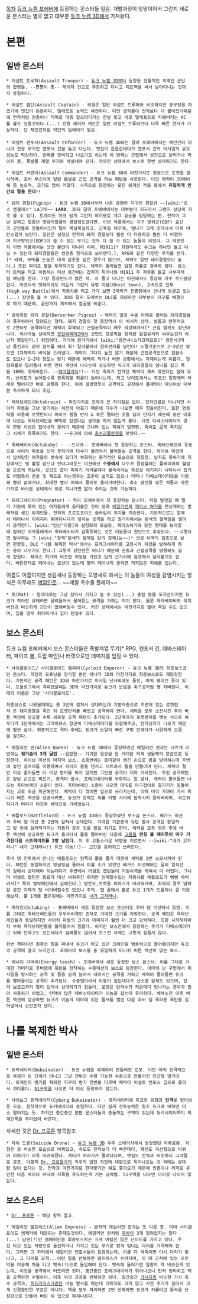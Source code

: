 [[목차]]
[[듀크 뉴켐 포에버]]에 등장하는 몬스터들 일람.
개발과정이 엉망이어서 그런지 새로운 몬스터는 별로 없고 대부분 [[듀크 뉴켐 3D]]에서 가져왔다.

= 본편 =
== 일반 몬스터 ==
 * 어설트 트루퍼(Assault Trooper) - [[듀크 뉴켐 3D]]부터 등장한 전통적인 외계인 군단의 잡병들. --뿅뿅이 총-- 레이저 건으로 무장하고 다니고 제트팩을 써서 날아다니는 것까지 동일하다.

 * 어설트 캡틴(Assault Captain) - 외형은 일반 어설트 트루퍼와 비슷하지만 중무장을 하였기에 맷집이 튼튼하다. 텔레포트 능력도 여전하다. 다만 경직률이 전작보다 더 짧아졌기때문에 전작처럼 권총이나 리퍼로 대충 잡으려다가는 한발 맞고 바로 텔레포트로 피해버리는 AC를 볼수 있을것이다.(...) 전용 레이저 캐논은 일반 어설트 트루퍼보다 더욱 빠른 연사가 가능하다. 단 체인건처럼 약간의 딜레이가 필요.
 
 * 어설트 엔포서(Assault Enforcer) - 듀크 뉴켐 3D와는 달리 포에버에서는 체인건이 아니라 전용 무기인 엔포서 건을 들고 다닌다. 맷집이 튼튼한데다가 엔포서 건의 미사일의 유도성능도 막강하다. 방패를 장비하고 나오기도 하는데 이 방패는 근접해서 샷건으로 날리거나 파이프 봄, 폭발물 계열 무기로 박살내야 된다. 작아진 상태에서 보스로 한번 상대하기도 한다.

 * 어설트 커맨더(Assault Commander) - 듀크 뉴켐 3D와 마찬가지로 항문으로 로켓을 발사하며, 호버 부스터에 달린 톱날로 근접 공격을 하는 패턴을 사용한다. 다만 체력이 3D에비해 좀 높으며, 크기도 많이 커졌다. 사족으로 등장하는 모든 외계인 적들 중에서 '''유일하게 인간의 말을 한다!!''' 

 * 돼지 경찰(Pigcop) - 듀크 뉴켐 3D에서부터 나온 감염된 지구인 경찰관 ~~[wiki:"로스 엔젤레스" LA]PD~~ '''LARD'''. 3D와 달리 포에버에서는 대부분이 지구라서 그런지 상당히 자주 볼 수 있다. 트레이드 마크 답게 그런지 여러모로 개그 요소를 담당하는 편. 전작이 그냥 살찌고 털좀난 멧돼지얼굴의 경찰정도였다면, 이번 작품에서는 지구 방위군(EDF) 출신의 군인들로 만들어서인지 털이 북실북실하고, 근육질 체구에, 엄니가 크게 솟아나서 더욱 야만스럽게 보인다. 일단은 설정상 전작의 돼지 경찰보다 훨씬 더 터프하고 훨씬 더 비열하며 지구방위군(EDF)이 쓸 수 있는 무기는 모두 다 쓸 수 있는 놈들이 되었다. 그 덕분인지 이번 작품에서는 샷건 뿐만이 아니라 리퍼, M1911[* 희한하게도 듀크는 하나만 들고 다닐 수 있는데 돼지경찰들은 쌍권총 형식으로 쏘아댄다.], RPG와 같은 다양한 무기를 쓴다.[* 리퍼, RPG를 든놈은 대개 갑옷을 입은 경우가 많으며, 체력도 일반 돼지경찰보다 높다.] 또한 파이프 봄을 투척하기도 한다. 체력이 줄어들면 일정 확률로 광폭화 한다. 몬스터 트럭을 타고 이동하는 미션 중간에는 갑자기 튀어나와 M1911 두 자루를 들고 서부극처럼 패닝을 한다. 가장 등장빈도가 많은 적. 차 몰고 다니는 미션에서도 등장해 자주 로드킬당한다. 아프리카 멧돼지라도 되는지 그런지 유령 마을(Ghost town), 고속도로 전투(High way Battle)에서 자동차를 타고 가다 보면 3마리가 진흙탕에서 신나게 뒹굴고 있는(...) 장면을 볼 수 있다. 3D와 달리 포에버는 DLC를 제외하면 대부분이 지구를 배경으로 하기 떄문에, 끝판까지 계속해서 얼굴을 비춘다.

 * 광폭화한 돼지 경찰(Berserker Pigcop) - 체력이 일정 수준 아래로 줄어든 돼지경찰들이 폭주하여서 달려드는 형태. 돼지 경찰의 첫 등장역시 이 버서커 상태. 발톱과 맨주먹으로 2연타로 공격하지만 체력이 회복되고 근접공격력이 매우 막강해져서[* 근접 범위도 장난아니다. 이녀석들 상대하면 [[모던워페어2]]에서 코만도 프로퍽을 장착한 칼질유저와 싸우는건지 아닌지 헷갈린다.] 위험하다. 거기에 원거리에서 [wiki:"광전사(스타크래프트)" 광전사]마냥 돌진과도 같이 점프를 해서 휙! 달라붙어서 원투펀치를 날린다! 노멀기준으로 2~3방만 맞으면 1차체력이 바닥을 드러낸다. 체력이 그다지 높진 않기 때문에 근접공격만으로 잡을수도 있으나 1~2대 정도는 맞기 때문에 체력이 적거나 바쁜 상황에서는 자제하는게 이롭다. 일정확률로 달려들시 버튼 연타 액션이 나오는데 성공하면 듀크가 돼지경찰의 엄니를 잡고 목을 180도 꺾어버린다. --[[페이탈리티]]!!-- 다만 죽이기 전까진 체력이 계속 깎인다는 점에 유의. 난이도가 높아질수록 광폭화할 확률이 늘어나는데, 최고 난이도에서는 무조건 일정체력 아래로 떨어지면 바로 광폭화 한다. 위에 설명했듯이 공격력도 굉장해서 풀체력이 아닌이상 대부분 즉사하게 되니 조심.

 * 옥타브레인(Octabrain) - 마찬가지로 전작과 큰 차이점은 없다. 전작만큼은 아니지만 사이킥 파동을 그냥 맞기에는 여전히 아프기 때문에 다수가 나오면 매우 힘들어진다. 또한 염동력을 이용해 로켓탄이나 파이프 봄을 반사 & 혹은 떨어진 것을 집어 던지기 때문에 중반 이후에 나오는 옥타브레인을 RPG로 잡겠다는 생각을 하지 않는게 좋다. 다만 디베스테이터의 경우 한발 이상은 잡아내지 못하기 때문에 그나마 입는 피해가 덜한편. 죽어도 곱게 죽지않고 시체가 유폭하기도 한다. ~~듀크에 의해 [[촉수괴물]]판정을 받았다.~~

 * 옥타베이비(Octababy) - --드디어-- 포에버에서 첫 등장하는 몬스터. 옥타브레인의 유충으로 사이킥 파동을 쓰지 못하기에 다수가 몰려와서 물어뜯는 공격을 한다. 하이브 미션에서 납치당한 여자들의 뱃속에 있다가 부화하는 충격적인 모습으로 첫등장. 날지도 못하기에 지상에서는 별 볼일 없으나 언더그라운드 미션에선 '''수중에서''' 다수가 등장할때는 플레이어의 혈압을 오르게 하는데, 공간도 좁아 피하기 어려운데다 물속이라는 특성상 여기저기 나타나서 잡기도 어렵특히 콘솔 및 패드로 하는경우는 조준이 쉽지도 않으니 리퍼나 디베스테이터등을 이용해 빨리 없애거나, 최대한 빨리 피해서 물위로 올라가야한다. 축소 광선을 맞은 적들과 마찬가지로 바라본 상태에서 위로 지나가면 밟아 죽이는 것이 가능하다.

 * 프레그네이터(Pregnator) - 역시 포에버에서 첫 등장하는 몬스터. 처음 발견할 때 멀리 기둥에 묶여 있는 여자들에게 들러붙은 것이 영화 [[에일리언]]의 [[페이스 허거]]를 연상케하는 벌레처럼 생긴 외계인들. 전작의 프로토조이드 슬라임의 위치를 계승한다. 기본적으로는 알에서 태어나서 이리저리 뛰어다니다가 덮치는 공격을 하고 원거리에서는 흰색의 점액질을 뱉어서 공격한다. [wiki:"임신"이름]과 설정화의 모습등, 페이스허거와 같은 행태를 보아할때 잡혀간 여자들에게서 옥타베이비가 갑툭튀하는 것은 이놈들이 원인으로 추정된다. ~~그렇다면 발사하는 그 [wiki:"정액"흰색의 점액질 탄의 정체]는~~[* 산성 타액의 일종으로 보면 편할듯, DLC "나를 복제한 박사"에서는 프레그네이터를 고정시켜 이것을 발하하게 하는 총이 나오기도 한다.] 그렇게 강한편은 아니기 때문에 권총과 근접공격을 병행해도 쉽게 잡힌다. 페이스 허거와 비슷한 외형을 가진것 답게 근거리에 점프해서 달라붙기도 한다. 버튼연타로 떼어내는 모션이 있는데 빨리 떼어내지 못하면 적지않은 피해를 입는다.
이름도 이름이지만 생김새나 등장하는 모양새로 봐서는 이 놈들이 여성을 감염시키는 방식은 아무래도 [[섹스|꼐임]]인듯... ~~레알 촉수물 플레이~~

 * 쥐(Rat) - 원래대로는 그냥 잡아서 가지고 놀 수 있는(...) 중립 동물 포지션이지만 듀크가 작아진 상태라면 달려들어서 물어뜯는 공격을 가하는 적이 된다. 물론 옥타베이비의 육지버전과 비슷하게 간단히 없애버릴수 있다. 커진 상태에서는 마찬가지로 밟아 죽일 수도 있으며, 집을 경우 쥐어짜거나 집어 던질수 있다.

== 보스 몬스터 ==
듀크 뉴켐 포에버에서 보스 몬스터들은 폭발계열 무기[* RPG, 엔포서 건, 데바스테이터, 파이프 봄, 트립 마인]나 터렛으로만 데미지를 입힐 수 있다.

 * 사이클로이드/ 사이클로이드 엠퍼러(Cycloid Emperor) - 듀크 뉴켐 3D의 최종보스였던 몬스터. 게임의 오프닝을 장식할 뿐만 아니라 3D와 마찬가지로 최종보스로도 재등장한다. 기본적인 공격 패턴은 3D와 마찬가지로 미사일 난사외에도 돌진, 파워 웨이브 등이 있다. 프롤로그에서 격파했을때는 3D와 마찬가지로 듀크가 눈알을 축구공처럼 뻥 차버린다. 이때의 이름은 그냥 '사이클로이드'.

 최종보스로 나왔을때에는 총 3번에 걸쳐서 상대하는데 기본딱총으로 주변에 있는 로켓런처 든 돼지경찰을 죽인 뒤 로켓런처를 빼앗고 공격해야 한다. 체력을 모두 소진시킨 후의 버튼 액션에 성공할 수록 새로운 공격 패턴이 추가된다. 2단계까지 로켓런처를 뺏는 식으로 싸우다가 3단계에서는 그레이브스 장군이 디베스테이터를 드랍해주고, 탄약상자가 나오기 때문에 훨씬 쉽다. 최종적으로 격파 후에는 듀크가 눈알이 빠진 구멍 안에다가 시원하게 오줌을 갈긴다.

 * 에일리언 퀸(Alien Queen) - 듀크 뉴켐 3D에서 등장하였던 에일리언 퀸과는 다르게 이번에는 '''젖가슴이 3개 달린''' --음란한-- 기괴한 형상을 한 거대한 외계 생물체의 모습으로 등장한다. 하이브 미션의 마지막 보스. 초중반에는 호미같이 생긴 손으로 몸을 방어하는데 주변에 놓인 점프대를 이용하여서 파이프 봄을 던지고 터트려서 틈을 만들어야 된다. 체력이 절반 이상 줄어들면 더 이상 방어를 하지 않지만 그만큼 공격이 더욱 거세진다. 주된 공격패턴은 칼날 손으로 찌르기, 충격파 발사, 프레그네이터를 부화하는 알 발사, 체력이 줄어들면 나오는 옥타브레인 소환이 있다. 옥타브레인 소환이 나오면 RPG를 마구잡이로 갈기기가 힘들어지는 고로 조금 피곤해진다. 체력이 다 깎이면 앞으로 쓰러지는데, 이때 머리 가까이 가서 피니쉬 버튼 액션을 성공시키면, 듀크가 강제로 혀를 이빨 사이에 압착시켜 잘라버리며, 괴로워하다가 머리가 터진후 바닥으로 가라앉는다.

 * 배틀로드(Battlelord) - 듀크 뉴켐 3D에도 등장하였던 보스급 몬스터. 베가스 미션과 후버 댐 미션 총 2번에 걸쳐서 상대한다. 거대한 기관총과 유탄 발사 공격은 동일하고 발 앞에 걸리적거리는 자동차 같은 것을 발로 차기도 한다. 체력을 모두 깎은 후에 버튼 액션에 성공하면 듀크가 올라타서 뿔을 뽑아버린 다음에 [[고환]]을 '''펀칭 볼 때리듯이 마구 가격한다음 스트레이트를 2방 날린다.''' 이 후 고통스러운 비명을 지르면서 --[wiki:"내가 고자라니" 내가 고자라니!! 듀크 이놈!!]-- 고간을 움켜쥐고 쓰러진다.

 후버 댐 전투에서 만나는 배틀로드는 양쪽의 뿔을 뽑기 때문에 체력을 2번 소모시켜야 된다. 패턴은 동일하지만 빙글빙글 돌아서 피할 수가 있었던 베가스 미션때와는 달리 일직선의 길에서 상대해야 되는데다가 주변에서 어설트 캡틴들이 지원사격을 하여서 더 어렵다. 그나마 어썰트 캡틴은 동료가 대신 싸워주긴 하지만 엄폐할수있는 자동차를 배틀로드가 뻥뻥 차버려서[* 특히 발악패턴에서 심해진다.] 발칸포,로켓을 피하기가 어려워지며, 최악의 경우 엄폐할 공간 자체가 텅 비어버릴수도 있으니 주의. 맵 끝에서 홀로 듀크 1개가 드롭되니 잘 이용해보자. 뿔 1개를 뽑은뒤에는 마찬가지로 [[내가 고자라니]].

 * 옥타킹(Octaking) - 포에버에서 새로 등장한 보스 몬스터로 후버 댐 미션에서 등장. 이름 그대로 옥타브레인들의 우두머리격인 존재로 거대한 크기를 자랑한다. 공격 패턴은 옥타브레인들과 동일하지만 사아킥 파동의 크기와 데미지가 훨씬 더 크고 강력하다. 또한 시작하자마자 부하 옥타브레인들을 불러들여서 힘들다. 하지만 보스전에서 등장하는 무기가 디베스테이터고 뒤에 탄약고도 있는데다가 엄폐물도 많아서 보스전 자체는 그렇게 힘들지 않다.

 한번 격파하면 최후의 힘을 짜내서 듀크가 타고 있던 크레인을 염동력으로 끌어들이지만 듀크의 공격에 결국 쓰러진다. 포에버의 보스들 중 유일하게 피니쉬 버튼 액션이 없는 보스.

 * 에너지 거머리(Energy leech) - 포에버에서 새로 등장한 보스 몬스터. 이름 그대로 거대한 거머리로 후버댐에 폭탄을 장착하는 수중미션의 보스로 등장한다. 이마에 난 구멍에서 미사일을 발사하는 공격 및 몸을 길게 늘여서 내리치는 공격을 가하고 체력이 줄어들면 듀크를 빨아들이는 공격이 추가된다. 수중맵이라서 이동이 힘든데다가 산소량 문제도 있으며, 탄약 보급고까지 멀리 있어서 상대하기가 힘들다. 로켓은 탄약수가 적은데다 빗나가는 경우가 많아 사용하기 어렵고, 탄약이 많은 데바스테이터가 이놈을 잡는데 유리하다. 체력소진 이후 버튼 액션에 성공하면 듀크가 이놈의 이마에 있는 틈새를 벌린 다음 후버 댐 폭파용 폭탄을 집어넣어서 산산조각 낸다.
= 나를 복제한 박사 =
== 일반 몬스터 ==
 * 듀키네이터(Dukeinator) - 듀크 뉴켐을 복제하여 만들어진 로봇. 다만 아직 본격적으로 복제가 된 단계가 아니고 그냥 전투만 수행 가능한 수준으로 만들어진 인간형 병기이다. 외계인의 병기를 제외한 지구의 병기 전반을 다루며 체력이 어설트 엔포스 급으로 좋아서 까다롭다. [[51구역]]을 나오면 더 이상 등장하지 않는다.

 * 사이보그 듀키네이터(Cyborg Dukeinator) - 듀키네이터에 듀크의 외형과 '''인격'''을 덮어씌운 모습. 원칙적으로 듀키네이터와 동일하다. 다만 실제 전투능력은 원조 듀크에 비하면 다소 떨어지는 듯. 하지만 중간중간 본판 몬스터들과 충돌하는 구역이 있는데 듀키네이터쪽이 외계인쪽을 무리없이 바른다.
자세한 것은 [[Dr. 프로톤]] 항목참조

 * 자폭 드론(Suicide Drone) - [[듀크 뉴켐 3D]] 우주 스테이지에서 등장했던 자폭로봇. 외형은 공 비슷한 모습으로 바뀌었고, 속도도 전작보다 더 빠른데다, 패턴도 곡선형으로 바뀌어 피하기가 더욱 어려워졌다. 게다가 여러기가 몰려다니며, 맷집도 전작과 비슷하니 그야말로 공포. 다행히 [[Dr. 프로톤]]과의 최후의 일전 직전에 대량으로 튀어나오는 것 외에는 상대할 일이 없다는 것. 전작과 마찬가지로 한대맞기만 해도 쫓아오기 때문에 권총이나 리퍼로 유인한 다음 벽이나 바닥에 자폭을 유도하는게 기본 공략법. 51구역을 나오면 더이상 나오지 않는다.

== 보스 몬스터 ==
 * [[Dr. 프로톤]] - 해당 항목 참고.

 * 에일리언 엠프레스(Alien Empress) - 본작의 에일리언 퀸과는 또 다른 종. 아마 사이클로이드 엠페러에 대응되는 존재일것이다. 에일리언 퀸처럼 [[유방]]이 3개 달려있지는 않다(...) 남편(?)인 엠페러만큼 최종보스치곤 크게 어렵진 않은 난이도를 가지고 있다. 우선 타고 있는 차량으로 돌진하거나 가지고 있는 무기로 밝게 빛나는 다리를 가격해야 한다. 그러면 그 자리에서 에일리언 엔포서들이 등장하는데, 이를 다 쳐죽이면 다시 다리가 빛나고, 그 다리를 공격...이런 일을 반복하면 엠프레스가 쓰러지며, 이 때 근처에 있는 오르막을 이용해 차를 타고 뱃속(!)으로 돌입해야 한다. 뱃속에 들어가면 일종의 핵 비슷한게 있는데, 이것을 공격해서 터뜨리면 된다. 중간중간 프레그네이터가 튀어나오니 먼저 정리하고 핵을 공격하면 수월하다. 이후 위의 과정을 반복하면 된다. 중간중간 [[가시지옥]] 비슷한 가시 촉수 공격과, [[히드라리스크]]같은 바늘 발사를 하는데 데미지도 크지 않고 시전 주기가 길어서 크게 신경쓸만한 부분은 아니다. 핵을 모두 파괴하면 2번 반복하면 듀크가 차를타고 몸속을 난장판으로 만들어 버린 뒤 입으로 뛰쳐나온다.

